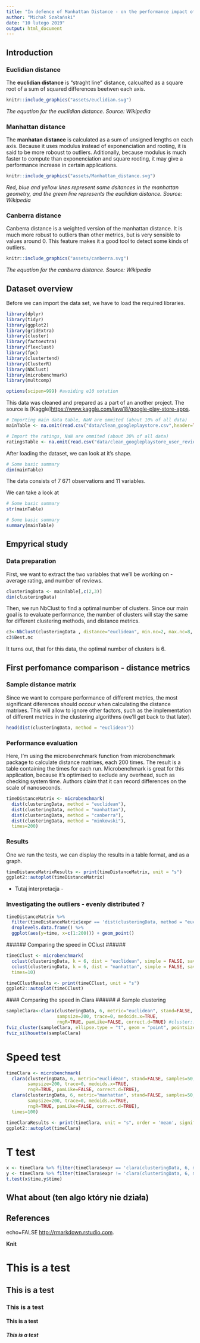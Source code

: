 ---
title: "In defence of Manhattan Distance - on the performance impact of distance measures in clustering analisys"
author: "Michał Szałański"
date: "10 lutego 2019"
output: html_document
---

## Introduction
### Euclidian distance

The **euclidian distance** is "straght line" distance, calcualted as a square root of a sum of squared differences beetwen each axis.   

```{r, echo=FALSE, out.width = "500px", fig.align = "center"}
knitr::include_graphics("assets/euclidian.svg")
```

*The equation for the euclidian distance. Source: Wikipedia*

### Manhattan distance
The **manhatan distance** is calculated as a sum of unsigned lengths on each axis. Because it uses modulus instead of exponenciation and rooting, it is said to be more roboust to outliers. Aditionally, because modulus is much faster to compute than exponenciation and square rooting, it may give a performance increase in certain applications.
 
```{r, echo=FALSE, out.width = "300px", fig.align = "center"}
knitr::include_graphics("assets/Manhattan_distance.svg")
```
 
*Red, blue and yellow lines represent same dsitances in the manhattan geometry, and the green line represents the euclidian distance. Source: Wikipedia*

### Canberra distance
Canberra distance is a weighted version of the manhattan distance. It is much more robust to outliers than other metrics, but is very sensible to values around 0. This feature makes it a good tool to detect some kinds of outliers.

```{r, echo=FALSE, out.width = "200px", fig.align = "center"}
knitr::include_graphics("assets/canberra.svg")
```

*The equation for the canberra distance. Source: Wikipedia*

## Dataset overview

Before we can import the data set, we have to load the required libraries.

```{r, message = FALSE}
library(dplyr)
library(tidyr)
library(ggplot2)
library(gridExtra)
library(cluster)
library(factoextra)
library(flexclust)
library(fpc)
library(clustertend)
library(ClusterR)
library(NbClust)
library(microbenchmark)
library(multcomp)

options(scipen=999) #avoiding e10 notation
```


This data was cleaned and prepared as a part of an another project. The source is [Kaggle]<https://www.kaggle.com/lava18/google-play-store-apps>.

```{r}
# Importing main data table, NaN are ommited (about 10% of all data)
mainTable <- na.omit(read.csv("data/clean_googleplaystore.csv",header=TRUE))

# Import the ratings, NaN are ommited (about 30% of all data)
ratingsTable <- na.omit(read.csv("data/clean_googleplaystore_user_reviews.csv",header=TRUE))
```


After loading the dataset, we can look at it's shape.

```{r}
# Some basic summary
dim(mainTable)
```

The data consists of 7 671 observations and 11 variables.

We can take a look at
```{r}
# Some basic summary
str(mainTable)
```




```{r}
# Some basic summary
summary(mainTable)
```


## Empyrical study

### Data preparation

First, we want to extract the two variables that we'll be working on - average rating, and number of reviews.

```{r}
clusteringData <- mainTable[,c(2,3)]
dim(clusteringData)
```

Then, we run NbClust to find a optimal number of clusters. Since our main goal is to evaluate performance, the number of clusters will stay the same for different clustering methods, and distance metrics.

```{r, optimal number of clusters, cache = TRUE}
c3<-NbClust(clusteringData , distance="euclidean", min.nc=2, max.nc=8, method="complete", index="ch")
c3$Best.nc
```

It turns out, that for this data, the optimal number of clusters is 6. 

## First perfomance comparison - distance metrics
### Sample distance matrix
Since we want to compare performance of different metrics, the most significant diferences should occour when calculating the distance matrixes. This will allow to ignore other factors, such as the implementation of different metrics in the clustering algorithms (we'll get back to that later).

```{r, sample distance matrix, cache = TRUE}
head(dist(clusteringData, method = "euclidean"))
```

### Performance evaluation
Here, I'm using the microbenrchmark function from microbenchmark package to calculate distance matrixes, each 200 times. The result is a table containing the times for each run. Microbenchmark is great for this application, because it's optimised to exclude any overhead, such as checking system time. Authors claim that it can record differences on the scale of nanoseconds. 

```{r, cache = TRUE}
timeDistanceMatrix <- microbenchmark(
  dist(clusteringData, method = "euclidean"),
  dist(clusteringData, method = "manhattan"),
  dist(clusteringData, method = "canberra"),
  dist(clusteringData, method = "minkowski"),
  times=200)
```

### Results
One we run the tests, we can display the results in a table format, and as a graph.

```{r}
timeDistanceMatrixResults <- print(timeDistanceMatrix, unit = "s")
ggplot2::autoplot(timeDistanceMatrix)
```

- Tutaj interpretacja -

### Investigating the outliers - evenly distributed ?

```{r}
timeDistanceMatrix %>% 
  filter(timeDistanceMatrix$expr == 'dist(clusteringData, method = "euclidean")') %>% 
  droplevels.data.frame() %>%
  ggplot(aes(y=time, x=c(1:200))) + geom_point()
```

  ###### Comparing the speed in CClust ######

```{r, cache = TRUE}
timeCClust <- microbenchmark(
  cclust(clusteringData, k = 6, dist = "euclidean", simple = FALSE, save.data=TRUE),
  cclust(clusteringData, k = 6, dist = "manhattan", simple = FALSE, save.data=TRUE),
  times=10)
```


```{r}
timeCClustResults <- print(timeCClust, unit = "s")
ggplot2::autoplot(timeCClust)
```

   #### Comparing the speed in Clara ######
# Sample clustering
```{r}
sampleClara<-clara(clusteringData, 6, metric="euclidean", stand=FALSE, samples=50,
                   sampsize=200, trace=0, medoids.x=TRUE,
                   rngR=TRUE, pamLike=FALSE, correct.d=TRUE) #cluster::
fviz_cluster(sampleClara, ellipse.type = "t", geom = "point", pointsize = 1 )
fviz_silhouette(sampleClara)
```

# Speed test

```{r, cache = TRUE}
timeClara <- microbenchmark(
  clara(clusteringData, 6, metric="euclidean", stand=FALSE, samples=50,
        sampsize=200, trace=0, medoids.x=TRUE,
        rngR=TRUE, pamLike=FALSE, correct.d=TRUE),
  clara(clusteringData, 6, metric="manhattan", stand=FALSE, samples=50,
        sampsize=200, trace=0, medoids.x=TRUE,
        rngR=TRUE, pamLike=FALSE, correct.d=TRUE),
  times=100)
```

```{r}
timeClaraResults <- print(timeClara, unit = "s", order = 'mean', signif = 3)
ggplot2::autoplot(timeClara)
```

# T test

```{r}
x <- timeClara %>% filter(timeClara$expr == 'clara(clusteringData, 6, metric = "euclidean", stand = FALSE,      samples = 50, sampsize = 200, trace = 0, medoids.x = TRUE,      rngR = TRUE, pamLike = FALSE, correct.d = TRUE)')
y <- timeClara %>% filter(timeClara$expr != 'clara(clusteringData, 6, metric = "euclidean", stand = FALSE,      samples = 50, sampsize = 200, trace = 0, medoids.x = TRUE,      rngR = TRUE, pamLike = FALSE, correct.d = TRUE)')
t.test(x$time,y$time)
```


## What about (ten algo który nie działa)

## References










echo=FALSE
 <http://rmarkdown.rstudio.com>.

**Knit**


# This is a test 
## This is a test 
### This is a test 
#### This is a test 
##### This is a test 